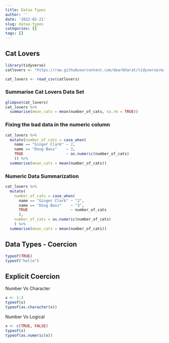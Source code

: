 ```yaml
---
title: Dataa Types
author: ''
date: '2022-02-21'
slug: dataa-types
categories: []
tags: []
---
```


## Cat Lovers
```r
library(tidyverse)
catlovers <- "https://raw.githubusercontent.com/dearbharat/tidyverse/main/cat-lovers.csv"

cat_lovers <- read_csv(catlovers)
```

### Summarise Cat Lovers Data Set
```r
glimpse(cat_lovers)
cat_lovers %>%
  summarise(mean_cats = mean(number_of_cats, na.rm = TRUE))
```
### Fixing the bad data in the numeric column

```r
cat_lovers %>%
  mutate(number_of_cats = case_when(
    name == "Ginger Clark" ~ 2,
    name == "Doug Bass"    ~ 3,
    TRUE                   ~ as.numeric(number_of_cats)
    )) %>%
  summarise(mean_cats = mean(number_of_cats))
```
### Numeric Data Summarization

```r
cat_lovers %>%
  mutate(
    number_of_cats = case_when(
      name == "Ginger Clark" ~ "2",
      name == "Doug Bass"    ~ "3",
      TRUE                   ~ number_of_cats
      ),
    number_of_cats = as.numeric(number_of_cats)
    ) %>%
  summarise(mean_cats = mean(number_of_cats))
```
## Data Types - Coercion

```r

typeof(TRUE)
typeof("hello")
```

## Explicit Coercion

Number Vs Character

```r
x <- 1:3
typeof(x)
typeof(as.character(x))
```

Number Vs Logical
```r
x <- c(TRUE, FALSE)
typeof(x)
typeof(as.numeric(x))
```

